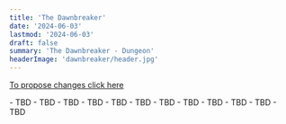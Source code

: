 ```yaml
---
title: 'The Dawnbreaker'
date: '2024-06-03'
lastmod: '2024-06-03'
draft: false
summary: 'The Dawnbreaker - Dungeon'
headerImage: 'dawnbreaker/header.jpg'
---
```


[To propose changes click here](https://github.com/dreamgrove/dreamgrove/commits/master/content/balance)

<Checkbox id="Healer" name="Healer" />

<BossCard title="Trash" image="dawnbreaker/trash.jpg">
- TBD 
- TBD 
- TBD
</BossCard>

<BossCard title="Speaker Shadowcrown" image="dawnbreaker/speaker.webp">
- TBD 
- TBD 
- TBD
</BossCard>

<BossCard title="Anub'ikkaj" image="dawnbreaker/anub.webp">
- TBD 
- TBD 
- TBD
</BossCard>

<BossCard title="Rasha'nan" image="dawnbreaker/rash.webp">
- TBD 
- TBD 
- TBD
</BossCard>